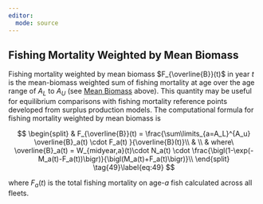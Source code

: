 ```yaml
---
editor: 
  mode: source
---
```


## Fishing Mortality Weighted by Mean Biomass {.unnumbered}

Fishing mortality weighted by mean biomass $F_{\overline{B}}(t)$ in year $t$ is the mean-biomass weighted sum of fishing mortality at age over the age range of $A_L$ to $A_U$ (see [Mean Biomass](#mean-biomass) above). This quantity may be useful for equilibrium comparisons with fishing mortality reference points developed from surplus production models. The computational formula for fishing mortality weighted by mean biomass is

$$
\begin{split}
& F_{\overline{B}}(t) = \frac{\sum\limits_{a=A_L}^{A_u} \overline{B}_a(t) \cdot F_a(t) }{\overline{B}(t)}\\
& \\
& where\ \overline{B}_a(t) = W_{midyear,a}(t)\cdot N_a(t) \cdot  \frac{\bigl(1-\exp(-M_a(t)-F_a(t))\bigr)}{\bigl(M_a(t)+F_a(t)\bigr)}\\
\end{split}
\tag{49}\label{eq:49}
$$

where $F_a(t)$ is the total fishing mortality on age-$a$ fish calculated across all fleets.
